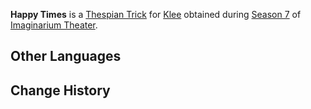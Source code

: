 {{Thespian Trick Infobox
|title     = Happy Times
|image     = Happy Times Klee Preview.png
|name      = Happy Times
|character = Klee
|date      = 2025-01-01
|season    = 7
}}
'''Happy Times''' is a [[Thespian Trick]] for [[Klee]] obtained during [[Imaginarium Theater/Seasons/2025-01-01|Season 7]] of [[Imaginarium Theater]].

==Other Languages==
{{Other Languages
|en       = Happy Times
|zhs      = 开心时光
|zhs_rm   = 
|zht      = 開心時光
|zht_rm   = 
|zh_tl    = 
|ja       = 楽しい時間
|ja_rm    = Tanoshii Jikan
|ja_tl    = Happy Times
|ko       = 즐거운 시간
|ko_tl    = 
|es       = Feliz
|es_tl    = Happy
|fr       = Moment heureux
|fr_tl    = Happy Moment
|ru       = Радостное время
|ru_tl    = 
|th       = มีความสุข
|th_rm    = 
|th_tl    = 
|vi       = Thời Gian Vui Vẻ
|vi_tl    = 
|de       = Glückliche Zeiten
|de_tl    = Happy Times
|id       = Masa-Masa Bahagia
|id_tl    = Happy Times
|pt       = Tempos de Alegria
|pt_tl    = 
|tr       = Mutlu Bir An
|tr_tl    = 
|it       = Momenti felici
|it_tl    = 
}}

==Change History==
{{Change History|5.3}}